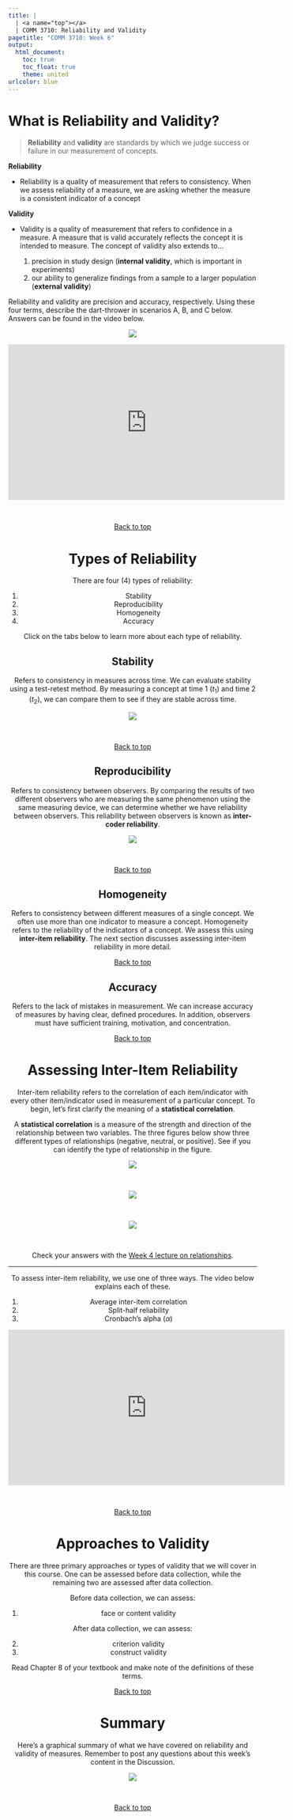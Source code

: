 ```yaml
---
title: |
  | <a name="top"></a>
  | COMM 3710: Reliability and Validity
pagetitle: "COMM 3710: Week 6"
output:
  html_document:
    toc: true
    toc_float: true
    theme: united
urlcolor: blue
---
```


# What is Reliability and Validity?
> **Reliability** and **validity** are standards by which we judge success or failure in our measurement of concepts.

**Reliability**

- Reliability is a quality of measurement that refers to consistency. When we assess reliability of a measure, we are asking whether the measure is a consistent indicator of a concept

**Validity**

- Validity is a quality of measurement that refers to confidence in a measure. A measure that is valid accurately reflects the concept it is intended to measure. The concept of validity also extends to...

   1. precision in study design (**internal validity**, which is important in experiments)
   2. our ability to generalize findings from a sample to a larger population (**external validity**)

Reliability and validity are precision and accuracy, respectively. Using these four terms, describe the dart-thrower in scenarios A, B, and C below. Answers can be found in the video below.

<center>
<img src="https://sarakyeo.github.io/images/rel-val-01.png"/>
<br>

<iframe width="560" height="315" src="https://www.youtube.com/embed/RgDfNMND0GA" frameborder="0" allow="accelerometer; autoplay; clipboard-write; encrypted-media; gyroscope; picture-in-picture" allowfullscreen></iframe>
<br>

<a href="#top">Back to top</a>


# Types of Reliability {.tabset .tabset-fade}
There are four (4) types of reliability:

1. Stability
2. Reproducibility
3. Homogeneity
4. Accuracy

Click on the tabs below to learn more about each type of reliability.

## Stability
Refers to consistency in measures across time. We can evaluate stability using a test-retest method. By measuring a concept at time 1 ($t_1$) and time 2 ($t_2$), we can compare them to see if they are stable across time.

<center>
<img src="https://sarakyeo.github.io/images/stability.png"/>
</center>
<br>

<a href="#top">Back to top</a>

## Reproducibility
Refers to consistency between observers. By comparing the results of two different observers who are measuring the same phenomenon using the same measuring device, we can determine whether we have reliability between observers. This reliability between observers is known as **inter-coder reliability**.

<center>
<img src="https://sarakyeo.github.io/images/reproducibility.png"/>
</center>
<br>

<a href="#top">Back to top</a>

## Homogeneity
Refers to consistency between different measures of a single concept. We often use more than one indicator to measure a concept. Homogeneity refers to the reliability of the indicators of a concept. We assess this using **inter-item reliability**. The next section discusses assessing inter-item reliability in more detail.

<a href="#top">Back to top</a>

## Accuracy
Refers to the lack of mistakes in measurement. We can increase accuracy of measures by having clear, defined procedures. In addition, observers must have sufficient training, motivation, and concentration.

<a href="#top">Back to top</a>


# Assessing Inter-Item Reliability
Inter-item reliability refers to the correlation of each item/indicator with every other item/indicator used in measurement of a particular concept. To begin, let's first clarify the meaning of a **statistical correlation**.

A **statistical correlation** is a measure of the strength and direction of the relationship between two variables. The three figures below show three different types of relationships (negative, neutral, or positive). See if you can identify the type of relationship in the figure.

<center>
<img src="https://sarakyeo.github.io/images/r-neu.png"/>
</center>
<br>

<center>
<img src="https://sarakyeo.github.io/images/r-pos.png"/>
</center>
<br>

<center>
<img src="https://sarakyeo.github.io/images/r-neg.png"/>
</center>
<br>

Check your answers with the [Week 4 lecture on relationships](https://sarakyeo.github.io/COMM-3710/week4.html#Relationships).

<hr>

To assess inter-item reliability, we use one of three ways. The video below explains each of these.

1. Average inter-item correlation
2. Split-half reliability
3. Cronbach's alpha ($\alpha$)

<center>
<iframe width="560" height="315" src="https://www.youtube.com/embed/1HObEfdRT3s" frameborder="0" allow="accelerometer; autoplay; clipboard-write; encrypted-media; gyroscope; picture-in-picture" allowfullscreen></iframe>
</center>
<br>

<a href="#top">Back to top</a>


# Approaches to Validity
There are three primary approaches or types of validity that we will cover in this course. One can be assessed before data collection, while the remaining two are assessed after data collection.

Before data collection, we can assess:

1. face or content validity

After data collection, we can assess:

2. criterion validity
3. construct validity

Read Chapter 8 of your textbook and make note of the definitions of these terms.

<a href="#top">Back to top</a>


# Summary
Here's a graphical summary of what we have covered on reliability and validity of measures. Remember to post any questions about this week's content in the Discussion.

<center>
<img src="https://sarakyeo.github.io/images/rel-val-summary.png"/>
</center>
<br>

<a href="#top">Back to top</a>